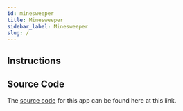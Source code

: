 ```yaml
---
id: minesweeper
title: Minesweeper
sidebar_label: Minesweeper
slug: /
---
```



## Instructions

<App />

## Source Code

The [source code](https://github.com/SpaceKatt/spacekatt-io/tree/main/apps/minesweeper) for this app can be found here at this link.
